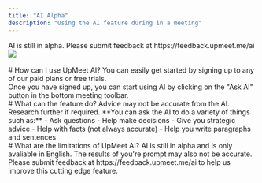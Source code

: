 ```yaml
---
title: "AI Alpha"
description: "Using the AI feature during in a meeting"
---
```


<Tip>
    AI is still in alpha. Please submit feedback at https://feedback.upmeet.me/ai
</Tip>

<Frame>
  <img src="/images/ask-ai.png" />
</Frame>
<br/><br/>
# How can I use UpMeet AI?
You can easily get started by signing up to any of our paid plans or free trials.<br/> Once you have signed up, you can start using AI by clicking on the "Ask AI" button in the bottom meeting toolbar.
<br/>
# What can the feature do?
<Warning>Advice may not be accurate from the AI. Research further if required.</Warning>
**You can ask the AI to do a variety of things such as:**
- Ask questions
- Help make decisions
- Give you strategic advice
- Help with facts (not always accurate)
- Help you write paragraphs and sentences
<br/>
# What are the limitations of UpMeet AI?
AI is still in alpha and is only avaliable in English. The results of you're prompt may also not be accurate. Please submit feedback at https://feedback.upmeet.me/ai to help us improve this cutting edge feature.
